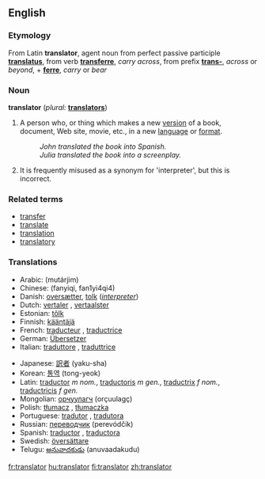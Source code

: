 ==English==
===Etymology===
From Latin '''translator''', agent noun from perfect passive participle '''[[translatus]]''', from verb '''[[transferre]]''', ''carry across'', from prefix '''[[trans-]]''', ''across'' or ''beyond'', + '''[[ferre]]''', ''carry'' or ''bear''

===Noun===
'''translator''' (''plural:'' '''[[translators]]''')

#A person who, or thing which makes a new [[version]] of a book, document, Web site, movie, etc., in a new [[language]] or [[format]].
#: ''John translated the book into Spanish.''
#: ''Julia translated the book into a screenplay.''
#It is frequently misused as a synonym for 'interpreter', but this is incorrect.

===Related terms===
*[[transfer]]
*[[translate]]
*[[translation]]
*[[translatory]]

===Translations===
{{top}}
*Arabic: {{ARchar|[[مترجم]]}} (mutárjim) {{m}}
*Chinese: (fanyiqi, fan1yi4qi4)
*Danish: [[oversætter]], [[tolk]] (''[[interpreter]]'')
*Dutch: [[vertaler]] {{m}}, [[vertaalster]] {{f}}
*Estonian: [[tõlk]]
*Finnish: [[kääntäjä]]
*French: [[traducteur]] {{m}}, [[traductrice]] {{f}}
*German: [[Übersetzer]] {{m}}
*Italian: [[traduttore]] {{m}}, [[traduttrice]] {{f}}
{{mid}}
*Japanese: [[訳者]] (yaku-sha)
*Korean: [[통역]] (tong-yeok)
*Latin: [[traductor]] ''m nom.'', [[traductoris]] ''m gen.'', [[traductrix]] ''f nom.'', [[traductricis]] ''f gen.''
*Mongolian: [[орчуулагч]] (orçuulagç)
*Polish: [[tłumacz]] {{m}}, [[tłumaczka]] {{f}}
*Portuguese: [[tradutor]] {{m}}, [[tradutora]] {{f}}
*Russian: [[переводчик]] (perevódčik) {{m}}
*Spanish: [[traductor]] {{m}}, [[traductora]] {{f}}
*Swedish: [[översättare]] {{c}}
*Telugu: [[అనువాదకుడు]] (anuvaadakudu)
{{bottom}}

[[fr:translator]]
[[hu:translator]]
[[fi:translator]]
[[zh:translator]]